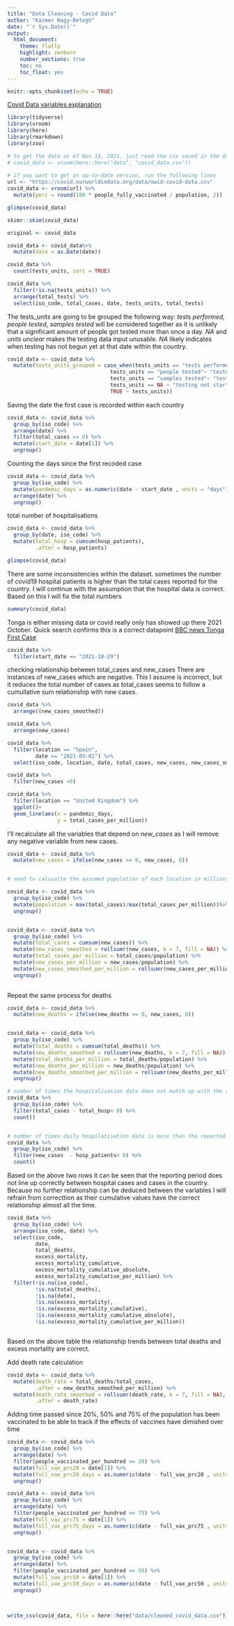 ```yaml
---
title: "Data Cleaning - Covid Data"
author: "Kazmer Nagy-Betegh"
date: "`r Sys.Date()`"
output:
  html_document:
    theme: flatly
    highlight: zenburn
    number_sections: true
    toc: no
    toc_float: yes
---
```


```r
knitr::opts_chunk$set(echo = TRUE)
```

[Covid Data variables explanation](https://github.com/owid/covid-19-data/tree/master/public/data)

```r
library(tidyverse)
library(vroom)
library(here)
library(rmarkdown)
library(zoo)
```

```r

# to get the data as of Nov 14, 2021, just read the csv saved in the data folder
# covid_data <- vroom(here::here("data", "covid_data.csv"))  
  
# if you want to get an up-to-date version, run the following lines
url <- "https://covid.ourworldindata.org/data/owid-covid-data.csv"
covid_data <- vroom(url) %>% 
  mutate(perc = round(100 * people_fully_vaccinated / population, 2))

glimpse(covid_data)

```

```r


skimr::skim(covid_data)

original <- covid_data

covid_data <- covid_data%>%
  mutate(date = as.Date(date))

covid_data %>% 
  count(tests_units, sort = TRUE)

covid_data %>%
  filter(!is.na(tests_units)) %>%
  arrange(total_tests) %>%
  select(iso_code, total_cases, date, tests_units, total_tests)

```

The tests_units are going to be grouped the following way: *tests performed, people tested, samples tested* will be considered together as it is unlikely that a significant amount of people got tested more than once a day. *NA* and *units unclear* makes the testing data input unusable. *NA* likely indicates when testing has not begun yet at that date within the country.

```r

covid_data <- covid_data %>% 
  mutate(tests_units_grouped = case_when(tests_units == "tests performed" ~ "tested",
                                 tests_units == "people tested"~ "tested",
                                 tests_units == "samples tested"~ "tested",
                                 tests_units == NA ~ "testing not started",
                                 TRUE ~ tests_units))

```

Saving the date the first case is recorded within each country
```r
covid_data <- covid_data %>% 
  group_by(iso_code) %>%
  arrange(date) %>% 
  filter(total_cases >= 0) %>% 
  mutate(start_date = date[1]) %>% 
  ungroup()
```

Counting the days since the first recoded case
```r

covid_data <- covid_data %>% 
  group_by(iso_code) %>% 
  mutate(pandemic_days = as.numeric(date - start_date , units = "days")) %>% 
  arrange(date) %>% 
  ungroup()

```



total number of hospitalisations
```r

covid_data <- covid_data %>% 
  group_by(date, iso_code) %>% 
  mutate(total_hosp = cumsum(hosp_patients),
         .after = hosp_patients)

glimpse(covid_data)
```


There are some inconsistencies within the dataset. sometimes the number of covid19 hospital patients is higher than the total cases reported for the country. I will continue with the assumption that the hospital data is correct. Based on this I will fix the total numbers 

```r

summary(covid_data)

```



Tonga is either missing data or covid really only has showed up there 2021 October. Quick search confirms this is a correct datapoint [BBC news Tonga First Case](https://www.bbc.co.uk/news/world-asia-59101584)

```r

covid_data %>% 
  filter(start_date == "2021-10-29")

```


checking relationship between total_cases and new_cases 
There are instances of new_cases which are negative. This I assume is incorrect, but it reduces the total number of cases as total_cases seems to follow a cumullative sum relationship with new cases.
```r
covid_data %>% 
  arrange((new_cases_smoothed))

covid_data %>% 
  arrange(new_cases)

covid_data %>% 
  filter(location == "Spain",
         date >= "2021-03-01") %>% 
  select(iso_code, location, date, total_cases, new_cases, new_cases_smoothed, tests_per_case, tests_units, positive_rate, new_tests_smoothed)

covid_data %>% 
  filter(new_cases <0)
```

```r

covid_data %>% 
  filter(location == "United Kingdom") %>% 
  ggplot()+
  geom_line(aes(x = pandemic_days,
                y = total_cases_per_million))

```
I'll recalculate all the variables that depend on *new_cases* as I will remove any negative variable from new cases.

```r

covid_data <- covid_data %>% 
  mutate(new_cases = ifelse(new_cases >= 0, new_cases, 0))


# need to calcualte the assumed population of each location in millions

covid_data <- covid_data %>% 
  group_by(iso_code) %>% 
  mutate(population = max(total_cases)/max(total_cases_per_million))%>%
  ungroup()


covid_data <- covid_data %>% 
  group_by(iso_code) %>% 
  mutate(total_cases = cumsum(new_cases)) %>% 
  mutate(new_cases_smoothed = rollsumr(new_cases, k = 7, fill = NA)) %>% 
  mutate(total_cases_per_million = total_cases/population) %>% 
  mutate(new_cases_per_million = new_cases/population) %>% 
  mutate(new_cases_smoothed_per_million = rollsumr(new_cases_per_million, k = 7, fill = NA)) %>% 
  ungroup()
  

```

Repeat the same process for deaths

```r

covid_data <- covid_data %>% 
  mutate(new_deaths = ifelse(new_deaths >= 0, new_cases, 0))


covid_data <- covid_data %>% 
  group_by(iso_code) %>% 
  mutate(total_deaths = cumsum(total_deaths)) %>% 
  mutate(new_deaths_smoothed = rollsumr(new_deaths, k = 7, fill = NA)) %>% 
  mutate(total_deaths_per_million = total_deaths/population) %>% 
  mutate(new_deaths_per_million = new_deaths/population) %>% 
  mutate(new_deaths_smoothed_per_million = rollsumr(new_deaths_per_million, k = 7, fill = NA)) %>% 
  ungroup()

```

```r

# number of times the hospitalisation data does not match up with the reported total cases
covid_data %>% 
  group_by(iso_code) %>% 
  filter(total_cases - total_hosp< 0) %>% 
  count()


# number of times daily hospilatisation data is more than the reported number of new cases
covid_data %>% 
  group_by(iso_code) %>% 
  filter(new_cases  - hosp_patients< 0) %>% 
  count()

```
Based on the above two rows it can be seen that the reporting period does not line up correctly between hospital cases and cases in the country. Because no further relationship can be deduced between the variables I will refrain from correcttion as their cumulative values have the correct relationship almost all the time.


```r

covid_data %>% 
  group_by(iso_code) %>% 
  arrange(iso_code, date) %>% 
  select(iso_code, 
         date, 
         total_deaths,
         excess_mortality, 
         excess_mortality_cumulative, 
         excess_mortality_cumulative_absolute, 
         excess_mortality_cumulative_per_million) %>% 
  filter(!is.na(iso_code),
         !is.na(total_deaths),
         !is.na(date), 
         !is.na(excess_mortality), 
         !is.na(excess_mortality_cumulative), 
         !is.na(excess_mortality_cumulative_absolute), 
         !is.na(excess_mortality_cumulative_per_million))



```

Based on the above table the relationship trends between total deaths and excess mortality are correct. 



Add death rate calculation
```r

covid_data <- covid_data %>% 
  mutate(death_rate = total_deaths/total_cases,
         .after = new_deaths_smoothed_per_million) %>% 
  mutate(death_rate_smoothed = rollsumr(death_rate, k = 7, fill = NA),
         .after = death_rate)

```


Adding time passed since 20%, 50% and 75% of the population has been vaccinated to be able to track if the effects of vaccines have dimished over time
```r
covid_data <- covid_data %>% 
  group_by(iso_code) %>%
  arrange(date) %>% 
  filter(people_vaccinated_per_hundred >= 20) %>% 
  mutate(full_vax_prc20 = date[1]) %>% 
  mutate(full_vax_prc20_days = as.numeric(date - full_vax_prc20 , units = "days")) %>% 
  ungroup()

covid_data <- covid_data %>% 
  group_by(iso_code) %>%
  arrange(date) %>% 
  filter(people_vaccinated_per_hundred >= 75) %>% 
  mutate(full_vax_prc75 = date[1]) %>% 
  mutate(full_vax_prc75_days = as.numeric(date - full_vax_prc75 , units = "days")) %>% 
  ungroup()


covid_data <- covid_data %>% 
  group_by(iso_code) %>%
  arrange(date) %>% 
  filter(people_vaccinated_per_hundred >= 50) %>% 
  mutate(full_vax_prc50 = date[1]) %>% 
  mutate(full_vax_prc50_days = as.numeric(date - full_vax_prc50 , units = "days")) %>% 
  ungroup()

  

```


```r

write_csv(covid_data, file = here::here("data/cleaned_covid_data.csv"))

```

